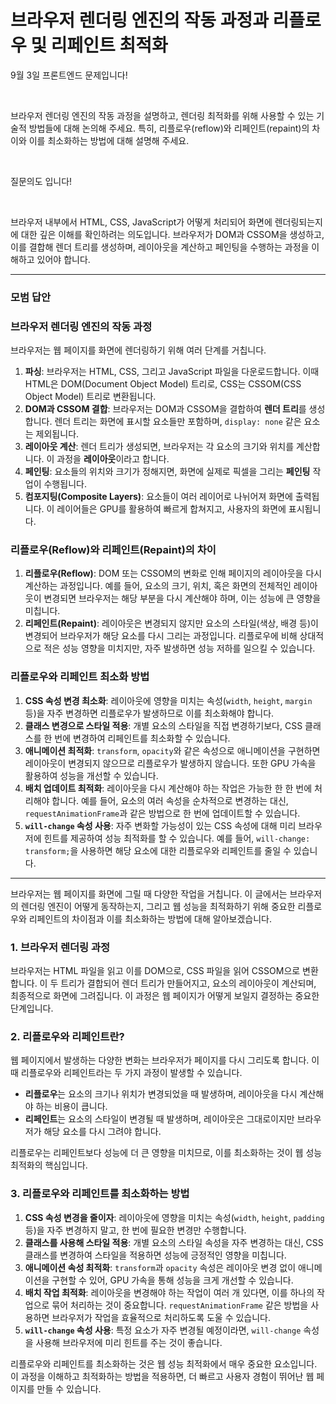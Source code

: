 # 브라우저 렌더링 엔진의 작동 과정과 리플로우 및 리페인트 최적화

9월 3일 프론트엔드 문제입니다!

​

브라우저 렌더링 엔진의 작동 과정을 설명하고, 렌더링 최적화를 위해 사용할 수 있는 기술적 방법들에 대해 논의해 주세요. 특히, 리플로우(reflow)와 리페인트(repaint)의 차이와 이를 최소화하는 방법에 대해 설명해 주세요.

​

질문의도 입니다!

​

브라우저 내부에서 HTML, CSS, JavaScript가 어떻게 처리되어 화면에 렌더링되는지에 대한 깊은 이해를 확인하려는 의도입니다. 브라우저가 DOM과 CSSOM을 생성하고, 이를 결합해 렌더 트리를 생성하며, 레이아웃을 계산하고 페인팅을 수행하는 과정을 이해하고 있어야 합니다.

---

### 모범 답안

### 브라우저 렌더링 엔진의 작동 과정

브라우저는 웹 페이지를 화면에 렌더링하기 위해 여러 단계를 거칩니다.

1. **파싱**: 브라우저는 HTML, CSS, 그리고 JavaScript 파일을 다운로드합니다. 이때 HTML은 DOM(Document Object Model) 트리로, CSS는 CSSOM(CSS Object Model) 트리로 변환됩니다.
2. **DOM과 CSSOM 결합**: 브라우저는 DOM과 CSSOM을 결합하여 **렌더 트리**를 생성합니다. 렌더 트리는 화면에 표시할 요소들만 포함하며, `display: none` 같은 요소는 제외됩니다.
3. **레이아웃 계산**: 렌더 트리가 생성되면, 브라우저는 각 요소의 크기와 위치를 계산합니다. 이 과정을 **레이아웃**이라고 합니다.
4. **페인팅**: 요소들의 위치와 크기가 정해지면, 화면에 실제로 픽셀을 그리는 **페인팅** 작업이 수행됩니다.
5. **컴포지팅(Composite Layers)**: 요소들이 여러 레이어로 나뉘어져 화면에 출력됩니다. 이 레이어들은 GPU를 활용하여 빠르게 합쳐지고, 사용자의 화면에 표시됩니다.

### 리플로우(Reflow)와 리페인트(Repaint)의 차이

1. **리플로우(Reflow)**: DOM 또는 CSSOM의 변화로 인해 페이지의 레이아웃을 다시 계산하는 과정입니다. 예를 들어, 요소의 크기, 위치, 혹은 화면의 전체적인 레이아웃이 변경되면 브라우저는 해당 부분을 다시 계산해야 하며, 이는 성능에 큰 영향을 미칩니다.
2. **리페인트(Repaint)**: 레이아웃은 변경되지 않지만 요소의 스타일(색상, 배경 등)이 변경되어 브라우저가 해당 요소를 다시 그리는 과정입니다. 리플로우에 비해 상대적으로 적은 성능 영향을 미치지만, 자주 발생하면 성능 저하를 일으킬 수 있습니다.

### 리플로우와 리페인트 최소화 방법

1. **CSS 속성 변경 최소화**: 레이아웃에 영향을 미치는 속성(`width`, `height`, `margin` 등)을 자주 변경하면 리플로우가 발생하므로 이를 최소화해야 합니다.
2. **클래스 변경으로 스타일 적용**: 개별 요소의 스타일을 직접 변경하기보다, CSS 클래스를 한 번에 변경하여 리페인트를 최소화할 수 있습니다.
3. **애니메이션 최적화**: `transform`, `opacity`와 같은 속성으로 애니메이션을 구현하면 레이아웃이 변경되지 않으므로 리플로우가 발생하지 않습니다. 또한 GPU 가속을 활용하여 성능을 개선할 수 있습니다.
4. **배치 업데이트 최적화**: 레이아웃을 다시 계산해야 하는 작업은 가능한 한 한 번에 처리해야 합니다. 예를 들어, 요소의 여러 속성을 순차적으로 변경하는 대신, `requestAnimationFrame`과 같은 방법으로 한 번에 업데이트할 수 있습니다.
5. **`will-change` 속성 사용**: 자주 변화할 가능성이 있는 CSS 속성에 대해 미리 브라우저에 힌트를 제공하여 성능 최적화를 할 수 있습니다. 예를 들어, `will-change: transform;`을 사용하면 해당 요소에 대한 리플로우와 리페인트를 줄일 수 있습니다.

---

브라우저는 웹 페이지를 화면에 그릴 때 다양한 작업을 거칩니다. 이 글에서는 브라우저의 렌더링 엔진이 어떻게 동작하는지, 그리고 웹 성능을 최적화하기 위해 중요한 리플로우와 리페인트의 차이점과 이를 최소화하는 방법에 대해 알아보겠습니다.

### 1. 브라우저 렌더링 과정

브라우저는 HTML 파일을 읽고 이를 DOM으로, CSS 파일을 읽어 CSSOM으로 변환합니다. 이 두 트리가 결합되어 렌더 트리가 만들어지고, 요소의 레이아웃이 계산되며, 최종적으로 화면에 그려집니다. 이 과정은 웹 페이지가 어떻게 보일지 결정하는 중요한 단계입니다.

### 2. 리플로우와 리페인트란?

웹 페이지에서 발생하는 다양한 변화는 브라우저가 페이지를 다시 그리도록 합니다. 이때 리플로우와 리페인트라는 두 가지 과정이 발생할 수 있습니다.

- **리플로우**는 요소의 크기나 위치가 변경되었을 때 발생하며, 레이아웃을 다시 계산해야 하는 비용이 큽니다.
- **리페인트**는 요소의 스타일이 변경될 때 발생하며, 레이아웃은 그대로이지만 브라우저가 해당 요소를 다시 그려야 합니다.

리플로우는 리페인트보다 성능에 더 큰 영향을 미치므로, 이를 최소화하는 것이 웹 성능 최적화의 핵심입니다.

### 3. 리플로우와 리페인트를 최소화하는 방법

1. **CSS 속성 변경을 줄이자**: 레이아웃에 영향을 미치는 속성(`width`, `height`, `padding` 등)을 자주 변경하지 말고, 한 번에 필요한 변경만 수행합니다.
2. **클래스를 사용해 스타일 적용**: 개별 요소의 스타일 속성을 자주 변경하는 대신, CSS 클래스를 변경하여 스타일을 적용하면 성능에 긍정적인 영향을 미칩니다.
3. **애니메이션 속성 최적화**: `transform`과 `opacity` 속성은 레이아웃 변경 없이 애니메이션을 구현할 수 있어, GPU 가속을 통해 성능을 크게 개선할 수 있습니다.
4. **배치 작업 최적화**: 레이아웃을 변경해야 하는 작업이 여러 개 있다면, 이를 하나의 작업으로 묶어 처리하는 것이 중요합니다. `requestAnimationFrame` 같은 방법을 사용하면 브라우저가 작업을 효율적으로 처리하도록 도울 수 있습니다.
5. **`will-change` 속성 사용**: 특정 요소가 자주 변경될 예정이라면, `will-change` 속성을 사용해 브라우저에 미리 힌트를 주는 것이 좋습니다.

리플로우와 리페인트를 최소화하는 것은 웹 성능 최적화에서 매우 중요한 요소입니다. 이 과정을 이해하고 최적화하는 방법을 적용하면, 더 빠르고 사용자 경험이 뛰어난 웹 페이지를 만들 수 있습니다.
